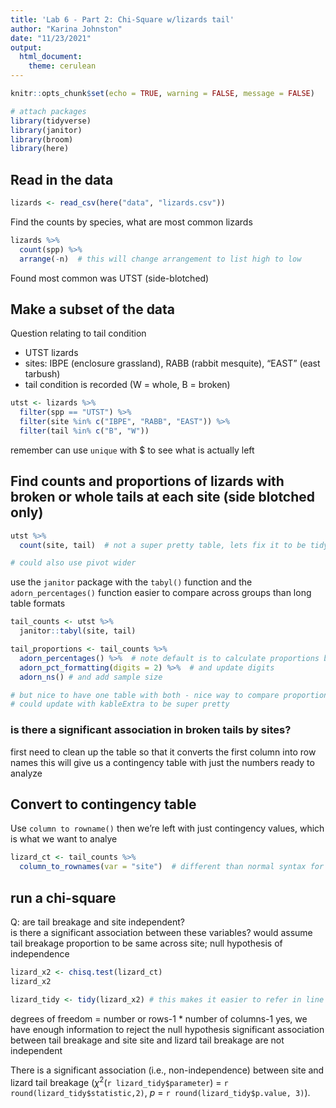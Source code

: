 ```yaml
---
title: 'Lab 6 - Part 2: Chi-Square w/lizards tail'
author: "Karina Johnston"
date: "11/23/2021"
output: 
  html_document: 
    theme: cerulean
---
```


```r
knitr::opts_chunk$set(echo = TRUE, warning = FALSE, message = FALSE)

# attach packages
library(tidyverse)
library(janitor)
library(broom)
library(here)
```

## Read in the data

```r
lizards <- read_csv(here("data", "lizards.csv"))
```

Find the counts by species, what are most common lizards

```r
lizards %>% 
  count(spp) %>% 
  arrange(-n)  # this will change arrangement to list high to low
```

Found most common was UTST (side-blotched)

## Make a subset of the data

Question relating to tail condition 

- UTST lizards
- sites: IBPE (enclosure grassland), RABB (rabbit mesquite), "EAST" (east tarbush)
- tail condition is recorded (W = whole, B = broken)

```r
utst <- lizards %>%
  filter(spp == "UTST") %>% 
  filter(site %in% c("IBPE", "RABB", "EAST")) %>% 
  filter(tail %in% c("B", "W"))
```

remember can use `unique` with $ to see what is actually left

## Find counts and proportions of lizards with broken or whole tails at each site (side blotched only)

```r
utst %>% 
  count(site, tail)  # not a super pretty table, lets fix it to be tidy

# could also use pivot wider
```

use the `janitor` package with the `tabyl()` function and the `adorn_percentages()` function
easier to compare across groups than long table formats

```r
tail_counts <- utst %>% 
  janitor::tabyl(site, tail)

tail_proportions <- tail_counts %>% 
  adorn_percentages() %>%  # note default is to calculate proportions by rows 
  adorn_pct_formatting(digits = 2) %>%  # and update digits
  adorn_ns() # and add sample size

# but nice to have one table with both - nice way to compare proportions and sample size
# could update with kableExtra to be super pretty 

```


### is there a significant association in broken tails by sites?

first need to clean up the table so that it converts the first column into row names 
this will give us a contingency table with just the numbers ready to analyze

## Convert to contingency table

Use `column to rowname()`
then we're left with just contingency values, which is what we want to analye

```r
lizard_ct <- tail_counts %>% 
  column_to_rownames(var = "site")  # different than normal syntax for variable

```

## run a chi-square

Q: are tail breakage and site independent?  
is there a significant association between these variables?
would assume tail breakage proportion to be same across site; null hypothesis of independence 

```r
lizard_x2 <- chisq.test(lizard_ct)
lizard_x2

lizard_tidy <- tidy(lizard_x2) # this makes it easier to refer in line referencing!
```

degrees of freedom = number or rows-1 * number of columns-1
yes, we have enough information to reject the null hypothesis
significant association between tail breakage and site
site and lizard tail breakage are not independent

There is a significant association (i.e., non-independence) between site and lizard tail breakage ($\chi$^2^(`r lizard_tidy$parameter`) = `r round(lizard_tidy$statistic,2)`, *p* = `r round(lizard_tidy$p.value, 3)`).

